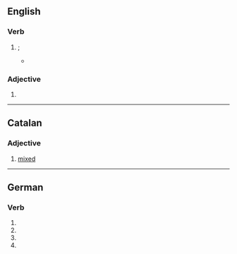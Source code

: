 ==English==

===Verb===
{{head|en|verb form}}

# {{en-past of|mix|nodot=1}}; {{archaic spelling of|mixed|lang=en|nocap=1}}
#* {{quote-book|author=[[w:Samuel Butler (poet)|Samuel Butler]]|title=[[s:Hudibras|Hudibras]]|year=1859
|page=14|passage=The upper part thereof was whey, / The nether orange, '''mixt''' with grey.}}

===Adjective===
{{en-adj}}

# {{archaic spelling of|mixed|lang=en}}

----

==Catalan==

===Adjective===
{{ca-adj}}

# [[mixed]]

----

==German==

===Verb===
{{head|de|verb form}}

# {{de-verb form of|mixen|2|s|g}}
# {{de-verb form of|mixen|2|p|g}}
# {{de-verb form of|mixen|3|s|g}}
# {{de-verb form of|mixen|i|p}}